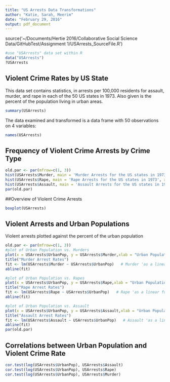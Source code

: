 ```yaml
---
title: "US Arrests Data Transformations"
author: "Katie, Sarah, Meerim"
date: "February 29, 2016"
output: pdf_document
---
```


source('~/Documents/Hertie 2016/Collaborative Social Science Data/GitHubTest/Assignment 1/USArrests_SourceFile.R')


```r
#use "USArrests" data set within R
data("USArrests")
?USArrests
```


## Violent Crime Rates by US State

This data set contains statistics, in arrests per 100,000 residents for assault, murder, and rape in each of the 50 US states in 1973. Also given is the percent of the population living in urban areas.

```r
summary(USArrests)
```

The data examined and transformed is a data frame with 50 observations on 4 variables:

```r
names(USArrests)
```

## Frequency of Violent Crime Arrests by Crime Type

```r
old.par <- par(mfrow=c(1, 3))
hist(USArrests$Murder, main = 'Murder Arrests for the US states in 1973', xlab = 'Murder Arrests per 100,000 residents')
hist(USArrests$Rape, main = 'Rape Arrests for the US states in 1973', xlab = 'Rape Arrests per 100,000 residents')
hist(USArrests$Assault, main = 'Assault Arrests for the US states in 1973', xlab = 'Assault Arrests per 100,000 residents')
par(old.par)
```

##Overview of Violent Crime Arrests
```r
boxplot(USArrests)
```

## Violent Arrests and Urban Populations

Violent arrests plotted against the percent of the urban population

```r
old.par <- par(mfrow=c(1, 3))
#plot of Urban Population vs. Murders
plot(x = USArrests$UrbanPop, y = USArrests$Murder,xlab = "Urban Population (%)", ylab = "Murder (Arrests per 100,000)", pch=0)
title("Murder Arrest Rates")
fit <- lm(USArrests$Murder ~ USArrests$UrbanPop)   # Murder 'as a linear function of' Urban Population
abline(fit)

#plot of Urban Population vs. Rapes
plot(x = USArrests$UrbanPop, y = USArrests$Rape,xlab = "Urban Population (%)", ylab = "Rape (Arrests per 100,000)", pch=1)
title("Rape Arrest Rates")
fit <- lm(USArrests$Rape ~ USArrests$UrbanPop)   # Rape 'as a linear function of' Urban Population
abline(fit)

#plot of Urban Population vs. Assault
plot(x = USArrests$UrbanPop, y = USArrests$Assault,xlab = "Urban Population (%)", ylab = "Assault (Arrests per 100,000)", pch=2)
title("Assault Arrest Rates")
fit <- lm(USArrests$Assault ~ USArrests$UrbanPop)   # Assault 'as a linear function of' Urban Population
abline(fit)
par(old.par)
```


## Correlations between Urban Population and Violent Crime Rate

```r
cor.test(log(USArrests$UrbanPop), USArrests$Assault)
cor.test(log(USArrests$UrbanPop), USArrests$Rape)
cor.test(log(USArrests$UrbanPop), USArrests$Murder)
```




